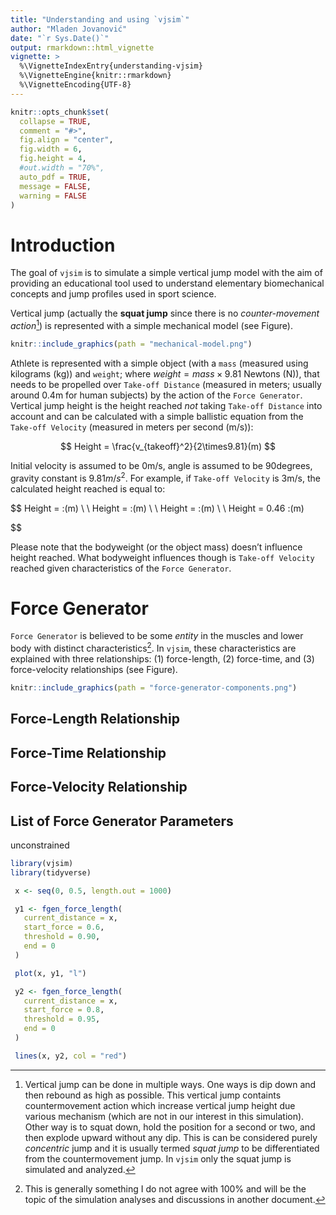 ```yaml
---
title: "Understanding and using `vjsim`"
author: "Mladen Jovanović"
date: "`r Sys.Date()`"
output: rmarkdown::html_vignette
vignette: >
  %\VignetteIndexEntry{understanding-vjsim}
  %\VignetteEngine{knitr::rmarkdown}
  %\VignetteEncoding{UTF-8}
---
```


```r
knitr::opts_chunk$set(
  collapse = TRUE,
  comment = "#>",
  fig.align = "center",
  fig.width = 6,
  fig.height = 4,
  #out.width = "70%",
  auto_pdf = TRUE,
  message = FALSE,
  warning = FALSE
)
```

# Introduction

The goal of `vjsim` is to simulate a simple vertical jump model with the aim of providing an educational tool used to understand elementary biomechanical concepts and jump profiles used in sport science.

Vertical jump (actually the **squat jump** since there is no *counter-movement action*[^countermovement]) is represented with a simple mechanical model (see Figure). 

[^countermovement]: Vertical jump can be done in multiple ways. One ways is dip down and then rebound as high as possible. This vertical jump containts countermovement action which increase vertical jump height due various mechanism (which are not in our interest in this simulation). Other way is to squat down, hold the position for a second or two, and then explode upward without any dip. This is can be considered purely *concentric* jump and it is usually termed *squat jump* to be differentiated from the countermovement jump. In `vjsim` only the squat jump is simulated and analyzed. 

```r
knitr::include_graphics(path = "mechanical-model.png")
```

Athlete is represented with a simple object (with a `mass` (measured using kilograms (kg)) and `weight`; where $weight = mass \times 9.81$ Newtons (N)), that needs to be propelled over `Take-off Distance` (measured in meters; usually around 0.4m for human subjects) by the action of the `Force Generator`. Vertical jump height is the height reached *not* taking `Take-off Distance` into account and can be calculated with a simple ballistic equation from the `Take-off Velocity` (measured in meters per second (m/s)):

$$
Height = \frac{v_{takeoff}^2}{2\times9.81}(m)
$$

Initial velocity is assumed to be 0m/s, angle is assumed to be 90degrees, gravity constant is 9.81$m/s^2$. For example, if `Take-off Velocity` is 3m/s, the calculated height reached is equal to:

$$
Height = \frac{v_{takeoff}^2}{2\times9.81} \:(m) \\
\\
Height = \frac{3^2}{19.62} \:(m) \\
\\
Height = \frac{9}{19.62} \:(m) \\
\\
Height = 0.46 \:(m)

$$

Please note that the bodyweight (or the object mass) doesn't influence height reached. What bodyweight influences though is `Take-off Velocity` reached given characteristics of the `Force Generator`. 

# Force Generator

`Force Generator` is believed to be some *entity* in the muscles and lower body with distinct characteristics[^distinct_characteristics]. In `vjsim`, these characteristics are explained with three relationships: (1) force-length, (2) force-time, and (3) force-velocity relationships (see Figure). 

[^distinct_characteristics]: This is generally something I do not agree with 100% and will be the topic of the simulation analyses and discussions in another document. 

```r
knitr::include_graphics(path = "force-generator-components.png")
```

## Force-Length Relationship

## Force-Time Relationship

## Force-Velocity Relationship

## List of Force Generator Parameters

unconstrained

```r
library(vjsim)
library(tidyverse)
```

```r

 x <- seq(0, 0.5, length.out = 1000)

 y1 <- fgen_force_length(
   current_distance = x,
   start_force = 0.6,
   threshold = 0.90,
   end = 0
 )

 plot(x, y1, "l")

 y2 <- fgen_force_length(
   current_distance = x,
   start_force = 0.8,
   threshold = 0.95,
   end = 0
 )

 lines(x, y2, col = "red")
```


